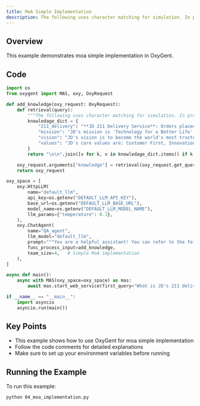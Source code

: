 ```yaml
---
title: MoA Simple Implementation
description: The following uses character matching for simulation. In production environments, typically retrieve top-K relevant content from knowledge base based on query, and can add multi-path retrieval logic
---
```


## Overview

This example demonstrates moa simple implementation in OxyGent.

## Code

```python
import os
from oxygent import MAS, oxy, OxyRequest

def add_knowledge(oxy_request: OxyRequest):
    def retrieval(query):
        """The following uses character matching for simulation. In production environments, typically retrieve top-K relevant content from knowledge base based on query, and can add multi-path retrieval logic"""
        knowledage_dict = {
            "211_delivery": "**JD 211 Delivery Service**: Orders placed before 11:00 AM (or 10:00 AM in some cities) are delivered the same day; orders placed before 11:00 PM are delivered by 3:00 PM the next day. (Note: Timing starts from order submission for in-stock orders, and from payment completion for prepaid orders)",
            "mission": "JD's mission is 'Technology for a Better Life'.",
            "vision": "JD's vision is to become the world's most trusted company.",
            "values": "JD's core values are: Customer First, Innovation, Fighting Spirit, Responsibility, Gratitude, and Integrity.",
        }
        return "\n\n".join([v for k, v in knowledage_dict.items() if k in query])

    oxy_request.arguments["knowledge"] = retrieval(oxy_request.get_query())
    return oxy_request

oxy_space = [
    oxy.HttpLLM(
        name="default_llm",
        api_key=os.getenv("DEFAULT_LLM_API_KEY"),
        base_url=os.getenv("DEFAULT_LLM_BASE_URL"),
        model_name=os.getenv("DEFAULT_LLM_MODEL_NAME"),
        llm_params={"temperature": 0.1},
    ),
    oxy.ChatAgent(
        name="QA_agent",
        llm_model="default_llm",
        prompt="""You are a helpful assistant! You can refer to the following knowledge to answer questions:\n${knowledge}""",
        func_process_input=add_knowledge,
        team_size=4,   # Simple MoA implementation
    ),
]

async def main():
    async with MAS(oxy_space=oxy_space) as mas:
        await mas.start_web_service(first_query="What is JD's 211 delivery service?")

if __name__ == "__main__":
    import asyncio
    asyncio.run(main())
```

## Key Points

- This example shows how to use OxyGent for moa simple implementation
- Follow the code comments for detailed explanations
- Make sure to set up your environment variables before running

## Running the Example

To run this example:

```bash
python 04_moa_implementation.py
```
